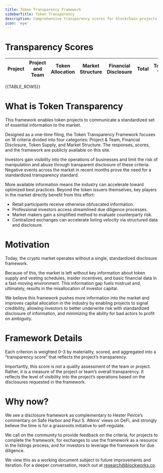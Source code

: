 ```yaml
---
title: Token Transparency Framework
sidebarTitle: Token Transparency
description: Comprehensive transparency scores for blockchain projects, evaluating team, token allocation, market structure, and financial disclosure.
icon: 'eye'
---
```


# Transparency Scores

| Project | Project and Team | Token Allocation | Market Structure | Financial Disclosure | Total | Total % | Filing |
|---------|:------------------:|:------------------:|:------------------:|:---------------------:|:--------:|:--------:|:--------:|
{{TABLE_ROWS}}

# What is Token Transparency
This framework enables token projects to communicate a standardized set of essential information to the market.

Designed as a one-time filing, the Token Transparency Framework focuses on 18 criteria divided into four categories: Project & Team, Financial Disclosure, Token Supply, and Market Structure. The responses, scores, and the framework are publicly available on this site.

Investors gain visibility into the operations of businesses and limit the risk of manipulation and abuse through transparent disclosure of these criteria. Negative events across the market in recent months prove the need for a standardized transparency standard.

More available information means the industry can accelerate toward optimized best practices. Beyond the token issuers themselves, key players in the market directly benefit from this effort:

- Retail participants receive otherwise obfuscated information.
- Professional investors access streamlined due diligence processes.
- Market makers gain a simplified method to evaluate counterparty risk.
- Centralized exchanges can accelerate listing velocity via structured data and disclosure.

# Motivation
Today, the crypto market operates without a single, standardized disclosure framework.

Because of this, the market is left without key information about token supply and vesting schedules, insider incentives, and basic financial data in a fast-moving environment. This information gap fuels mistrust and, ultimately, results in the misallocation of investor capital.

We believe this framework pushes more information into the market and improves capital allocation in the industry by enabling projects to signal credibility, allowing investors to better underwrite risk with standardized disclosure of information, and minimizing the ability for bad actors to profit on ambiguity.

# Framework Details
Each criterion is weighted 0–3 by materiality, scored, and aggregated into a “transparency score” that reflects the project’s transparency.

Importantly, this score is not a quality assessment of the team or project. Rather, it is a measure of the project or team’s overall transparency. It reflects the level of visibility into the project’s operations based on the disclosures requested in the framework.

# Why now?
We see a disclosure framework as complementary to Hester Peirce’s commentary on Safe Harbor and Paul S. Atkins’ views on DeFi, and strongly believe the time is for a grassroots initiative to self-regulate.

We call on the community to provide feedback on the criteria, for projects to complete the framework, for exchanges to use the framework as a resource in the listings process, and for investors to leverage the framework for due diligence.

We view this as a working document subject to future improvements and iteration. For a deeper conversation, reach out at research@blockworks.co.
